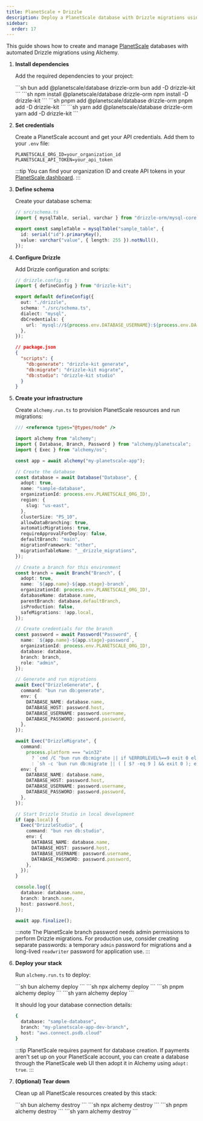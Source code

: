 ```yaml
---
title: PlanetScale + Drizzle
description: Deploy a PlanetScale database with Drizzle migrations using Alchemy.
sidebar:
  order: 17
---
```



This guide shows how to create and manage [PlanetScale](https://planetscale.com/) databases with automated Drizzle migrations using Alchemy.

<Steps>

1. **Install dependencies**

   Add the required dependencies to your project:

   <Tabs syncKey="pkgManager">
     <TabItem label="bun">
       ```sh
       bun add @planetscale/database drizzle-orm
       bun add -D drizzle-kit
       ```
     </TabItem>
     <TabItem label="npm">
       ```sh
       npm install @planetscale/database drizzle-orm
       npm install -D drizzle-kit
       ```
     </TabItem>
     <TabItem label="pnpm">
       ```sh
       pnpm add @planetscale/database drizzle-orm
       pnpm add -D drizzle-kit
       ```
     </TabItem>
     <TabItem label="yarn">
       ```sh
       yarn add @planetscale/database drizzle-orm
       yarn add -D drizzle-kit
       ```
     </TabItem>
   </Tabs>

2. **Set credentials**

   Create a PlanetScale account and get your API credentials. Add them to your `.env` file:

   ```env
   PLANETSCALE_ORG_ID=your_organization_id
   PLANETSCALE_API_TOKEN=your_api_token
   ```

   :::tip
   You can find your organization ID and create API tokens in your [PlanetScale dashboard](https://app.planetscale.com/).
   :::

3. **Define schema**

   Create your database schema:

   ```ts
   // src/schema.ts
   import { mysqlTable, serial, varchar } from "drizzle-orm/mysql-core";

   export const sampleTable = mysqlTable("sample_table", {
     id: serial("id").primaryKey(),
     value: varchar("value", { length: 255 }).notNull(),
   });
   ```

4. **Configure Drizzle**

   Add Drizzle configuration and scripts:

   ```ts
   // drizzle.config.ts
   import { defineConfig } from "drizzle-kit";

   export default defineConfig({
     out: "./drizzle",
     schema: "./src/schema.ts",
     dialect: "mysql",
     dbCredentials: {
       url: `mysql://${process.env.DATABASE_USERNAME}:${process.env.DATABASE_PASSWORD}@${process.env.DATABASE_HOST}/${process.env.DATABASE_NAME}?ssl={"rejectUnauthorized":true}`,
     },
   });
   ```

   ```json
   // package.json
   {
     "scripts": {
       "db:generate": "drizzle-kit generate",
       "db:migrate": "drizzle-kit migrate",
       "db:studio": "drizzle-kit studio"
     }
   }
   ```

5. **Create your infrastructure**

   Create `alchemy.run.ts` to provision PlanetScale resources and run migrations:

   ```ts
   /// <reference types="@types/node" />

   import alchemy from "alchemy";
   import { Database, Branch, Password } from "alchemy/planetscale";
   import { Exec } from "alchemy/os";

   const app = await alchemy("my-planetscale-app");

   // Create the database
   const database = await Database("Database", {
     adopt: true,
     name: "sample-database",
     organizationId: process.env.PLANETSCALE_ORG_ID!,
     region: {
       slug: "us-east",
     },
     clusterSize: "PS_10",
     allowDataBranching: true,
     automaticMigrations: true,
     requireApprovalForDeploy: false,
     defaultBranch: "main",
     migrationFramework: "other",
     migrationTableName: "__drizzle_migrations",
   });

   // Create a branch for this environment
   const branch = await Branch("Branch", {
     adopt: true,
     name: `${app.name}-${app.stage}-branch`,
     organizationId: process.env.PLANETSCALE_ORG_ID!,
     databaseName: database.name,
     parentBranch: database.defaultBranch,
     isProduction: false,
     safeMigrations: !app.local,
   });

   // Create credentials for the branch
   const password = await Password("Password", {
     name: `${app.name}-${app.stage}-password`,
     organizationId: process.env.PLANETSCALE_ORG_ID!,
     database: database,
     branch: branch,
     role: "admin",
   });

   // Generate and run migrations
   await Exec("DrizzleGenerate", {
     command: "bun run db:generate",
     env: {
       DATABASE_NAME: database.name,
       DATABASE_HOST: password.host,
       DATABASE_USERNAME: password.username,
       DATABASE_PASSWORD: password.password,
     },
   });

   await Exec("DrizzleMigrate", {
     command:
       process.platform === "win32"
         ? `cmd /C "bun run db:migrate || if %ERRORLEVEL%==9 exit 0 else exit %ERRORLEVEL%"`
         : `sh -c 'bun run db:migrate || ( [ $? -eq 9 ] && exit 0 ); exit $?'`,
     env: {
       DATABASE_NAME: database.name,
       DATABASE_HOST: password.host,
       DATABASE_USERNAME: password.username,
       DATABASE_PASSWORD: password.password,
     },
   });

   // Start Drizzle Studio in local development
   if (app.local) {
     Exec("DrizzleStudio", {
       command: "bun run db:studio",
       env: {
         DATABASE_NAME: database.name,
         DATABASE_HOST: password.host,
         DATABASE_USERNAME: password.username,
         DATABASE_PASSWORD: password.password,
       },
     });
   }

   console.log({
     database: database.name,
     branch: branch.name,
     host: password.host,
   });

   await app.finalize();
   ```

   :::note
   The PlanetScale branch password needs admin permissions to perform Drizzle migrations. For production use, consider creating separate passwords: a temporary `admin` password for migrations and a long-lived `readwriter` password for application use.
   :::

6. **Deploy your stack**

   Run `alchemy.run.ts` to deploy:

   <Tabs syncKey="pkgManager">
     <TabItem label="bun">
       ```sh
       bun alchemy deploy
       ```
     </TabItem>
     <TabItem label="npm">
       ```sh
       npx alchemy deploy
       ```
     </TabItem>
     <TabItem label="pnpm">
       ```sh
       pnpm alchemy deploy
       ```
     </TabItem>
     <TabItem label="yarn">
       ```sh
       yarn alchemy deploy
       ```
     </TabItem>
   </Tabs>

   It should log your database connection details:

   ```sh
   {
     database: "sample-database",
     branch: "my-planetscale-app-dev-branch",
     host: "aws.connect.psdb.cloud"
   }
   ```

   :::tip
   PlanetScale requires payment for database creation. If payments aren't set up on your PlanetScale account, you can create a database through the PlanetScale web UI then adopt it in Alchemy using `adopt: true`.
   :::

7. **(Optional) Tear down**

   Clean up all PlanetScale resources created by this stack:

   <Tabs syncKey="pkgManager">
     <TabItem label="bun">
       ```sh
       bun alchemy destroy
       ```
     </TabItem>
     <TabItem label="npm">
       ```sh
       npx alchemy destroy
       ```
     </TabItem>
     <TabItem label="pnpm">
       ```sh
       pnpm alchemy destroy
       ```
     </TabItem>
     <TabItem label="yarn">
       ```sh
       yarn alchemy destroy
       ```
     </TabItem>
   </Tabs>

</Steps>